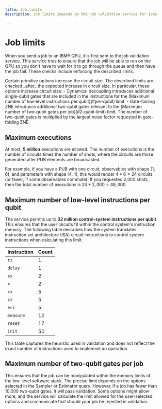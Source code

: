 ```yaml
---
title: Job limits
description: Job limits imposed by the job validation service for jobs sent to IBM QPUs.

---
```

# Job limits

When you send a job to an IBM&reg; QPU, it is first sent to the job validation service.  This service tries to ensure that the job will be able to run on the QPU so you don't have to wait for it to go through the queue and then have the job fail.  These checks include enforcing the described limits.

<Admonition type="note">
Certain primitive options increase the circuit size.  The described limits are checked _after_ the expected increase in circuit size. In particular, these options increase circuit size:
  - Dynamical decoupling introduces additional single-qubit gates that are included in the instructions for the [Maximum number of low-level instructions per qubit](#per-qubit) limit.
  - Gate-folding ZNE introduces additional two-qubit gates relevant to the [Maximum number of two-qubit gates per job](#2-qubit-limit) limit. The number of two-qubit gates is multiplied by the largest noise factor requested in gate-folding ZNE.
</Admonition>

<span id="max-shots"></span>
## Maximum executions

At most, **5 million** executions are allowed.  The number of executions is the number of circuits times the number of shots, where the circuits are those generated after PUB elements are broadcasted.

For example, if you have a PUB with one circuit, observables with shape (1, 6), and parameters with shape (4, 1), this would render $4 * 6 = 24$ circuits (or fewer, if some observables commute). If you requested 2,000 shots, then the total number of executions is $24 * 2,000 = 48,000$.

<span id="per-qubit"></span>
## Maximum number of low-level instructions per qubit

The service permits up to **32 million control-system instructions per qubit**. This ensures that the user circuits fit within the control system's instruction memory.  The following table describes how the system translates instruction set architecture (ISA) circuit instructions to control system instructions when calculating this limit.

| Instruction | Count |
|-------------|-------|
| `rz`          | 1     |
| `delay`       | 1     |
| `sx`          | 2     |
| `x`           | 2     |
| `cx`          | 5     |
| `cz`          | 5     |
| `ecr`         | 5     |
| `measure`     | 10    |
| `reset`       | 17    |
| `init`        | 50    |

<Admonition type="note">
  This table captures the heuristic used in validation and does not reflect the exact number of instructions used to implement an operation.
</Admonition>

<span id="2-qubit-limit"></span>
## Maximum number of two-qubit gates per job

This ensures that the job can be manipulated within the memory limits of the low-level software stack. The precise limit depends on the options selected in the Sampler or Estimator query. However, if a job has fewer than 10,000 two-qubit gates, it will pass validation. Some options might allow more, and the service will calculate the limit allowed for the user-selected options and communicate that should your job be rejected in validation.